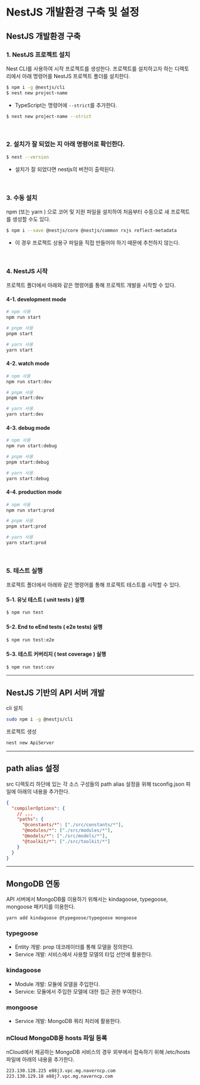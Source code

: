 # NestJS 개발환경 구축 및 설정

## NestJS 개발환경 구축

### 1. NestJS 프로젝트 설치

Nest CLI를 사용하여 시작 프로젝트를 생성한다.
프로젝트를 설치하고자 하는 디렉토리에서 아래 명령어를 NestJS 프로젝트 폴더를 설치한다.

```sh
$ npm i -g @nestjs/cli
$ nest new project-name
```

- TypeScript는 명령어에 `--strict`를 추가한다.

```sh
$ nest new project-name --strict
```

<br />

### 2. 설치가 잘 되었는 지 아래 명령어로 확인한다.

```sh
$ nest --version
```

- 설치가 잘 되었다면 nestjs의 버전이 출력된다.

<br />

### 3. 수동 설치

npm (또는 yarn ) 으로 코어 및 지원 파일을 설치하여 처음부터 수동으로 새 프로젝트를 생성할 수도 있다.

```sh
$ npm i --save @nestjs/core @nestjs/common rxjs reflect-metadata
```

- 이 경우 프로젝트 상용구 파일을 직접 만들어야 하기 때문에 추천하지 않는다.

<br />

### 4. NestJS 시작

프로젝트 폴더에서 아래와 같은 명령어를 통해 프로젝트 개발을 시작할 수 있다.

#### 4-1. development mode

```sh
# npm 사용
npm run start

# pnpm 사용
pnpm start

# yarn 사용
yarn start
```

#### 4-2. watch mode

```sh
# npm 사용
npm run start:dev

# pnpm 사용
pnpm start:dev

# yarn 사용
yarn start:dev
```

#### 4-3. debug mode

```sh
# npm 사용
npm run start:debug

# pnpm 사용
pnpm start:debug

# yarn 사용
yarn start:debug
```

#### 4-4. production mode

```sh
# npm 사용
npm run start:prod

# pnpm 사용
pnpm start:prod

# yarn 사용
yarn start:prod
```

<br />

### 5. 테스트 실행

프로젝트 폴더에서 아래와 같은 명령어를 통해 프로젝트 테스트를 시작할 수 있다.

#### 5-1. 유닛 테스트 ( unit tests ) 실행

```sh
$ npm run test
```

#### 5-2. End to eEnd tests ( e2e tests) 실행

```sh
$ npm run test:e2e
```

#### 5-3. 테스트 커버리지 ( test coverage ) 실행

```sh
$ npm run test:cov
```

---

## NestJS 기반의 API 서버 개발

cli 설치

```sh
sudo npm i -g @nestjs/cli
```

프로젝트 생성

```sh
nest new ApiServer
```

---

## path alias 설정

src 디렉토리 하단에 있는 각 소스 구성들의 path alias 설정을 위해 tsconfig.json 파일에 아래의 내용을 추가한다.

```json
{
  "compilerOptions": {
    // ...
    "paths": {
      "@constants/*": ["./src/constants/*"],
      "@modules/*": ["./src/modules/*"],
      "@models/*": ["./src/models/*"],
      "@toolkit/*": ["./src/toolkit/*"]
    }
  }
}
```

---

## MongoDB 연동

API 서버에서 MongoDB를 이용하기 위해서는 kindagoose, typegoose, mongoose 패키지를 이용한다.

```sh
yarn add kindagoose @typegoose/typegoose mongoose
```

### typegoose

- Entity 개발: prop 데코레이터를 통해 모델을 정의한다.
- Service 개발: 서비스에서 사용할 모델의 타입 선언에 활용한다.

### kindagoose

- Module 개발: 모듈에 모델을 주입한다.
- Service: 모듈에서 주입한 모델에 대한 접근 권한 부여한다.

### mongoose

- Service 개발: MongoDB 쿼리 처리에 활용한다.

### nCloud MongoDB용 hosts 파일 등록

nCloud에서 제공하는 MongoDB 서비스의 경우 외부에서 접속하기 위해 /etc/hosts 파일에 아래의 내용을 추가한다.

```sh
223.130.128.225 e88j3.vpc.mg.naverncp.com
223.130.129.18 e88j7.vpc.mg.naverncp.com
```

